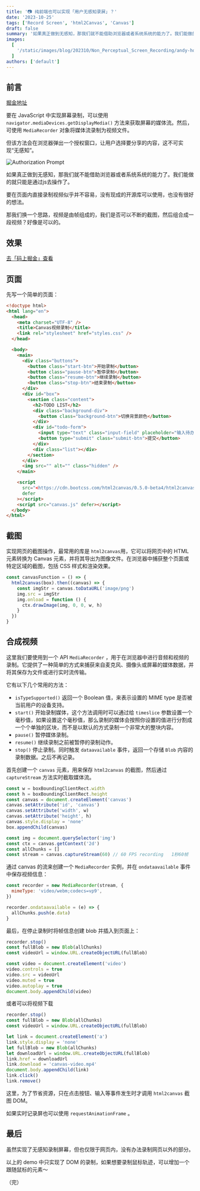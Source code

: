 ```yaml
---
title: '📷 纯前端也可以实现「用户无感知录屏」？'
date: '2023-10-25'
tags: ['Record Screen', 'html2Canvas', 'Canvas']
draft: false
summary: '如果真正做到无感知，那我们就不能借助浏览器或者系统系统的能力了。我们能做的就只能是通过js去操作了。要在页面内直接录制视频似乎并不容易，没有现成的开源库以使用，也没有很好的想法。那我们换一个思路...'
images:
  [
    '/static/images/blog/202310/Non_Perceptual_Screen_Recording/andy-holmes-lZTQZRIXzDc-unsplash.jpg',
  ]
authors: ['default']
---
```


## 前言

[掘金地址](https://juejin.cn/post/7293462197386592283)

要在 JavaScript 中实现屏幕录制，可以使用 `navigator.mediaDevices.getDisplayMedia()` 方法来获取屏幕的媒体流。然后，可使用 `MediaRecorder` 对象将媒体流录制为视频文件。

但该方法会在浏览器弹出一个授权窗口，让用户选择要分享的内容，这不可实现“无感知”。

![Authorization Prompt](/static/images/blog/202310/Non_Perceptual_Screen_Recording/authorization_prompt.png)

如果真正做到无感知，那我们就不能借助浏览器或者系统系统的能力了。我们能做的就只能是通过js去操作了。

要在页面内直接录制视频似乎并不容易，没有现成的开源库可以使用，也没有很好的想法。

那我们换一个思路，视频是由帧组成的，我们是否可以不断的截图，然后组合成一段视频？好像是可以的。

## 效果

[去「码上掘金」查看](https://code.juejin.cn/pen/7293465912663867419)

## 页面

先写一个简单的页面：

```html
<!doctype html>
<html lang="en">
  <head>
    <meta charset="UTF-8" />
    <title>Canvas视频录制</title>
    <link rel="stylesheet" href="styles.css" />
  </head>

  <body>
    <main>
      <div class="buttons">
        <button class="start-btn">开始录制</button>
        <button class="pause-btn">暂停录制</button>
        <button class="resume-btn">继续录制</button>
        <button class="stop-btn">结束录制</button>
      </div>
      <div id="box">
        <section class="content">
          <h2>TODO LIST</h2>
          <div class="background-div">
            <button class="background-btn">切换背景颜色</button>
          </div>
          <div id="todo-form">
            <input type="text" class="input-field" placeholder="输入待办事项" />
            <button type="submit" class="submit-btn">提交</button>
          </div>
          <div class="list"></div>
        </section>
      </div>
      <img src="" alt="" class="hidden" />
    </main>

    <script
      src="<https://cdn.bootcss.com/html2canvas/0.5.0-beta4/html2canvas.min.js>"
      defer
    ></script>
    <script src="canvas.js" defer></script>
  </body>
</html>
```

## 截图

实现网页的截图操作，最常用的库是 `html2canvas`用，它可以将网页中的 HTML 元素转换为 Canvas 元素，并将其导出为图像文件。在浏览器中捕获整个页面或特定区域的截图，包括 CSS 样式和渲染效果。

```js
const canvasFunction = () => {
  html2canvas(box).then((canvas) => {
    const imgStr = canvas.toDataURL('image/png')
    img.src = imgStr
    img.onload = function () {
      ctx.drawImage(img, 0, 0, w, h)
    }
  })
}
```

## 合成视频

这里我们要使用到一个 API `MediaRecorder` ，用于在浏览器中进行音频和视频的录制。它提供了一种简单的方式来捕获来自麦克风、摄像头或屏幕的媒体数据，并将其保存为文件或进行实时流传输。

它有以下几个常用的方法：

- `isTypeSupported()` 返回一个 Boolean 值，来表示设置的 MIME type 是否被当前用户的设备支持。
- `start()` 开始录制媒体，这个方法调用时可以通过给 `timeslice` 参数设置一个毫秒值，如果设置这个毫秒值，那么录制的媒体会按照你设置的值进行分割成一个个单独的区块，而不是以默认的方式录制一个非常大的整块内容。
- `pause()` 暂停媒体录制。
- `resume()` 继续录制之前被暂停的录制动作。
- `stop()` 停止录制。同时触发 `dataavailable` 事件，返回一个存储 `Blob` 内容的录制数据。之后不再记录。

首先创建一个 `canvas` 元素，用来保存 `html2canvas` 的截图，然后通过 `captureStream` 方法实时截取媒体流。

```js
const w = boxBoundingClientRect.width
const h = boxBoundingClientRect.height
const canvas = document.createElement('canvas')
canvas.setAttribute('id', 'canvas')
canvas.setAttribute('width', w)
canvas.setAttribute('height', h)
canvas.style.display = 'none'
box.appendChild(canvas)

const img = document.querySelector('img')
const ctx = canvas.getContext('2d')
const allChunks = []
const stream = canvas.captureStream(60) // 60 FPS recording   1秒60帧
```

通过 canvas 的流来创建一个 `MediaRecorder` 实例，并在 `ondataavailable` 事件中保存视频信息：

```js
const recorder = new MediaRecorder(stream, {
  mimeType: 'video/webm;codecs=vp9',
})

recorder.ondataavailable = (e) => {
  allChunks.push(e.data)
}
```

最后，在停止录制时将帧信息创建 blob 并插入到页面上：

```js
recorder.stop()
const fullBlob = new Blob(allChunks)
const videoUrl = window.URL.createObjectURL(fullBlob)

const video = document.createElement('video')
video.controls = true
video.src = videoUrl
video.muted = true
video.autoplay = true
document.body.appendChild(video)
```

或者可以将视频下载

```js
recorder.stop()
const fullBlob = new Blob(allChunks)
const videoUrl = window.URL.createObjectURL(fullBlob)

let link = document.createElement('a')
link.style.display = 'none'
let fullBlob = new Blob(allChunks)
let downloadUrl = window.URL.createObjectURL(fullBlob)
link.href = downloadUrl
link.download = 'canvas-video.mp4'
document.body.appendChild(link)
link.click()
link.remove()
```

这里，为了节省资源，只在点击按钮、输入等事件发生时才调用 `html2canvas` 截图 DOM。

如果实时记录屏也可以使用 `requestAnimationFrame` 。

## 最后

虽然实现了无感知录制屏幕，但也仅限于网页内，没有办法录制网页以外的部分。

以上的 demo 中只实现了 DOM 的录制，如果想要录制鼠标轨迹，可以增加一个跟随鼠标的元素～

（完）
